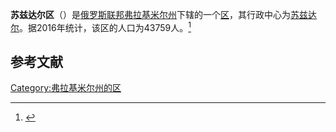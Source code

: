 {{Infobox Settlement
| official_name = 苏兹达尔区
| native_name = Суздальский район
| image_flag =  Flag_of_Suzdalsky_rayon.gif 
| image_shield =  Coat_of_Arms_of_Suzdalsky_rayon.gif 
| image_map =  Location of Suzdalsky District (Vladimir Oblast).svg 
| settlement_type = [[区_(苏联)|区]]
| subdivision_type = [[国家|国家]]
| subdivision_type1 = [[州_(俄罗斯)|州]]
| subdivision_name = {{RUS}}
| subdivision_name1 = [[弗拉基米尔州|弗拉基米尔州]]
| seat_type = 行政中心
| seat = [[苏兹达尔|苏兹达尔]]
| population_as_of=2016
| population_footnotes = <ref name=stat />
| population_total = 43759
| timezone = [[莫斯科时间|MSK]]
| utc_offset = +3
}}
'''苏兹达尔区'''（{{lang-ru|Суздальский район}}）是[[俄罗斯联邦|俄罗斯联邦]][[弗拉基米尔州|弗拉基米尔州]]下辖的一个[[区_(苏联)|区]]，其行政中心为[[苏兹达尔|苏兹达尔]]。据2016年统计，该区的人口为43759人。<ref name=stat>{{cite web | url = http://www.gks.ru/free_doc/doc_2016/bul_dr/mun_obr2016.rar | title = Численность населения Российской Федерации по муниципальным образованиям на 1 января 2016 года | language = ru | accessdate = 2016-12-17 | archive-date = 2019-05-13 | archive-url = https://web.archive.org/web/20190513150350/http://www.gks.ru/free_doc/doc_2016/bul_dr/mun_obr2016.rar | dead-url = no }}</ref>

== 参考文献 ==
{{reflist}}

{{Russia-stub}}

[[Category:弗拉基米尔州的区|Category:弗拉基米尔州的区]]